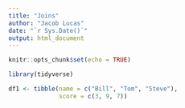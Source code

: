 ```yaml
---
title: "Joins"
author: "Jacob Lucas"
date: "`r Sys.Date()`"
output: html_document
---
```


```r
knitr::opts_chunk$set(echo = TRUE)
```

```r
library(tidyverse)
```
```r
df1 <- tibble(name = c("Bill", "Tom", "Steve"),
              score = c(3, 9, 7))
```

